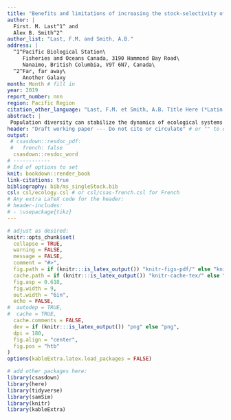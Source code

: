 ```yaml
---
title: "Benefits and limitations of increasing the stock-selectivity of Pacific salmon fisheries"
author: |
  First. M. Last^1^ and
  Alex B. Smith^2^
author_list: "Last, F.M. and Smith, A.B."
address: |
  ^1^Pacific Biological Station\
     Fisheries and Oceans Canada, 3190 Hammond Bay Road\
     Nanaimo, British Columbia, V9T 6N7, Canada\
  ^2^Far, far away\
     Another Galaxy
month: Month # fill in
year: 2019
report_number: nnn
region: Pacific Region
citation_other_language: "Last, F.M. et Smith, A.B. Title Here (*Latin Species Name*). DFO Secr. can. de consult. sci. du MPO. Doc. de rech 2019/nnn. iv + 13 p."
abstract: |
 Population diversity can stabilize the dynamics of ecological systems and increase their resilience to future environmental change. In exploited systems such as fisheries, however, management goals to preserve diversity may be in tension with harvest objectives. For example, managers of multi-stock fisheries that reduce harvest rates to minimize the risk of overharvesting less productive populations may forgo opportunities to sustainably harvest abundant, sympatric populations. Increasing the stock selectivity of fisheries is one management lever that may allow for both conservation- and catch-based objectives to be met. We develop a model simulating the ecological dynamics of a Pacific salmon stock aggregate and its fishery to evaluate how changing allocations between mixed- and single-stock fisheries influences management performance. We focus on relatively generic management strategies that may be implementable even in data-limited salmon fisheries. Additionally we examine how the relative performance of mixed- and single-stock fisheries change under a range of ecological and management scenarios. We find that increasing single-stock fishery allocations can increase aggregate abundance and the mean status of stocks relative to conservation benchmarks, albeit at the cost of reduced aggregate catch. However these trade-offs do not occur uniformly across stocks -- relatively abundant, productive populations exhibit no change or even declines in conservation performance as single-stock fishery allocations increase. Furthermore, differences in performance between mixed- and single-stock fisheries are reduced when productivity is uniformly low, mortality during freshwater migrations is high, or when the mixed-stock fishery is managed conservatively. While single-stock fisheries can increase the probability that conservation-based objectives will be met, particularly when target exploitation rates are high, they are not a panacea and may only be effective when specific conditions are met.
header: "Draft working paper --- Do not cite or circulate" # or "" to omit
output:
 # csasdown::resdoc_pdf:
 #   french: false
  csasdown::resdoc_word
# ------------
# End of options to set
knit: bookdown::render_book
link-citations: true
bibliography: bib/ms_singleStock.bib
csl: csl/ecology.csl # or csl/csas-french.csl for French
# Any extra LaTeX code for the header:
# header-includes:
# - \usepackage{tikz}
---
```


```r
# adjust as desired:
knitr::opts_chunk$set(
  collapse = TRUE,
  warning = FALSE,
  message = FALSE,
  comment = "#>",
  fig.path = if (knitr:::is_latex_output()) "knitr-figs-pdf/" else "knitr-figs-docx/",
  cache.path = if (knitr:::is_latex_output()) "knitr-cache-tex/" else "knitr-cache-docx/",
  fig.asp = 0.618,
  fig.width = 9,
  out.width = "6in",
  echo = FALSE,
#  autodep = TRUE,
#  cache = TRUE,
  cache.comments = FALSE,
  dev = if (knitr:::is_latex_output()) "png" else "png",
  dpi = 180,
  fig.align = "center",
  fig.pos = "htb"
)
options(kableExtra.latex.load_packages = FALSE)
```

```r
# add other packages here:
library(csasdown)
library(here)
library(tidyverse)
library(samSim)
library(knitr)
library(kableExtra)
```
